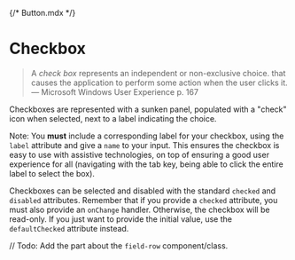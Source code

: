 {/* Button.mdx */}



<Meta of={CheckboxStores} />

# Checkbox

<blockquote>
  A <em>check box</em> represents an independent or non-exclusive choice. 
  that causes the application to perform some action when the user clicks it.

  <footer>— Microsoft Windows User Experience p. 167</footer>
</blockquote>

Checkboxes are represented with a sunken panel, populated with a "check" icon when selected, next to a label indicating the choice. 

Note: You **must** include a corresponding label for your checkbox, using the `label` attribute and give a `name` to your input. This ensures the checkbox is easy to use with assistive technologies, on top of ensuring a good user experience for all (navigating with the tab key, being able to click the entire label to select the box). 

<Canvas of={CheckboxStores.Default} />

Checkboxes can be selected and disabled with the standard `checked` and `disabled` attributes.
Remember that if you provide a `checked` attribute, you must also provide an `onChange` handler. Otherwise, the checkbox will be read-only.
If you just want to provide the initial value, use the `defaultChecked` attribute instead.

<Canvas of={CheckboxStores.Checked} />
<Canvas of={CheckboxStores.ReadOnly} />
<Canvas of={CheckboxStores.Disabled} />
<Canvas of={CheckboxStores.CheckedDisabled} />

// Todo: Add the part about the `field-row` component/class.

<Controls />
